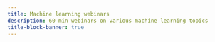 ```yaml
---
title: Machine learning webinars
description: 60 min webinars on various machine learning topics
title-block-banner: true
---
```


